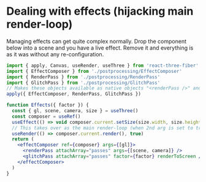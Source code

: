 # Dealing with effects (hijacking main render-loop)

Managing effects can get quite complex normally. Drop the component below into a scene and you have a live effect. Remove it and everything is as it was without any re-configuration.

```jsx
import { apply, Canvas, useRender, useThree } from 'react-three-fiber'
import { EffectComposer } from './postprocessing/EffectComposer'
import { RenderPass } from './postprocessing/RenderPass'
import { GlitchPass } from './postprocessing/GlitchPass'
// Makes these objects available as native objects "<renderPass />" and so on
apply({ EffectComposer, RenderPass, GlitchPass })

function Effects({ factor }) {
  const { gl, scene, camera, size } = useThree()
  const composer = useRef()
  useEffect(() => void composer.current.setSize(size.width, size.height), [size])
  // This takes over as the main render-loop (when 2nd arg is set to true)
  useRender(() => composer.current.render(), true)
  return (
    <effectComposer ref={composer} args={[gl]}>
      <renderPass attachArray="passes" args={[scene, camera]} />
      <glitchPass attachArray="passes" factor={factor} renderToScreen />
    </effectComposer>
  )
}
```